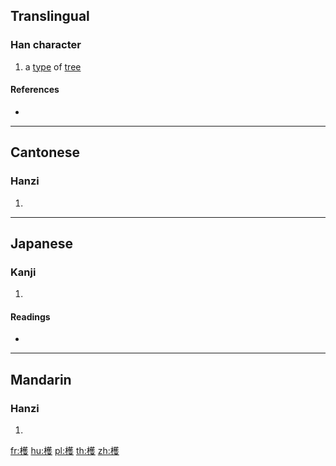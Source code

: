 ==Translingual==

===Han character===
{{Han char|rn=75|rad=木|as=14|sn=18|four=44947|canj=DTOE|ids=⿰木蒦}}

# a [[type]] of [[tree]]

====References====
* {{Han ref|kx=0558.370|dkj=15735|dj=0948.090|hdz=21306.130|uh=6AB4|ud=27316|bh=EFE6|bd=61414}}

----

==Cantonese==

===Hanzi===
{{yue-hanzi|jyut=wok6|y=wok6}}

# {{defn|lang=yue|sort=木14}}

----

==Japanese==

===Kanji===
{{ja-kanji|grade=|rs=木14}}

# {{defn|lang=ja|sort=木14}}

====Readings====
* {{ja-readings|on=[[かく]] (kaku), [[わく]] (waku)|kun=[[あきにれ]] (akinire)}}

----

==Mandarin==

===Hanzi===
{{cmn-hanzi|pin=[[huò]] ([[huo4]]), [[qǐ]] ([[qi3]])|wg=huo<sup>4</sup>, ch'i<sup>3</sup>}}

# {{defn|lang=cmn|sort=木14}}

[[fr:檴]]
[[hu:檴]]
[[pl:檴]]
[[th:檴]]
[[zh:檴]]